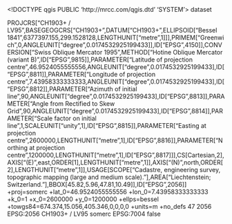 <!DOCTYPE qgis PUBLIC 'http://mrcc.com/qgis.dtd' 'SYSTEM'>
<qgis version="3.30.0-'s-Hertogenbosch">
  <identifier></identifier>
  <parentidentifier></parentidentifier>
  <language></language>
  <type>dataset</type>
  <title></title>
  <abstract></abstract>
  <contact>
    <name></name>
    <organization></organization>
    <position></position>
    <voice></voice>
    <fax></fax>
    <email></email>
    <role></role>
  </contact>
  <links/>
  <dates/>
  <fees></fees>
  <encoding></encoding>
  <crs>
    <spatialrefsys nativeFormat="Wkt">
      <wkt>PROJCRS["CH1903+ / LV95",BASEGEOGCRS["CH1903+",DATUM["CH1903+",ELLIPSOID["Bessel 1841",6377397.155,299.1528128,LENGTHUNIT["metre",1]]],PRIMEM["Greenwich",0,ANGLEUNIT["degree",0.0174532925199433]],ID["EPSG",4150]],CONVERSION["Swiss Oblique Mercator 1995",METHOD["Hotine Oblique Mercator (variant B)",ID["EPSG",9815]],PARAMETER["Latitude of projection centre",46.9524055555556,ANGLEUNIT["degree",0.0174532925199433],ID["EPSG",8811]],PARAMETER["Longitude of projection centre",7.43958333333333,ANGLEUNIT["degree",0.0174532925199433],ID["EPSG",8812]],PARAMETER["Azimuth of initial line",90,ANGLEUNIT["degree",0.0174532925199433],ID["EPSG",8813]],PARAMETER["Angle from Rectified to Skew Grid",90,ANGLEUNIT["degree",0.0174532925199433],ID["EPSG",8814]],PARAMETER["Scale factor on initial line",1,SCALEUNIT["unity",1],ID["EPSG",8815]],PARAMETER["Easting at projection centre",2600000,LENGTHUNIT["metre",1],ID["EPSG",8816]],PARAMETER["Northing at projection centre",1200000,LENGTHUNIT["metre",1],ID["EPSG",8817]]],CS[Cartesian,2],AXIS["(E)",east,ORDER[1],LENGTHUNIT["metre",1]],AXIS["(N)",north,ORDER[2],LENGTHUNIT["metre",1]],USAGE[SCOPE["Cadastre, engineering survey, topographic mapping (large and medium scale)."],AREA["Liechtenstein; Switzerland."],BBOX[45.82,5.96,47.81,10.49]],ID["EPSG",2056]]</wkt>
      <proj4>+proj=somerc +lat_0=46.9524055555556 +lon_0=7.43958333333333 +k_0=1 +x_0=2600000 +y_0=1200000 +ellps=bessel +towgs84=674.374,15.056,405.346,0,0,0,0 +units=m +no_defs</proj4>
      <srsid>47</srsid>
      <srid>2056</srid>
      <authid>EPSG:2056</authid>
      <description>CH1903+ / LV95</description>
      <projectionacronym>somerc</projectionacronym>
      <ellipsoidacronym>EPSG:7004</ellipsoidacronym>
      <geographicflag>false</geographicflag>
    </spatialrefsys>
  </crs>
  <extent>
    <spatial maxx="0" maxz="0" maxy="0" minz="0" miny="0" dimensions="2" crs="EPSG:2056" minx="0"/>
    <temporal>
      <period>
        <start></start>
        <end></end>
      </period>
    </temporal>
  </extent>
</qgis>
